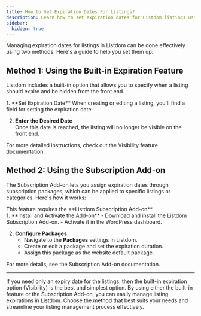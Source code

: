 ```yaml
---
title: How to Set Expiration Dates For Listings?
description: Learn how to set expiration dates for Listdom listings using built-in functionality or through subscription packages.
sidebar:
  hidden: true
---
```



Managing expiration dates for listings in Listdom can be done effectively using two methods. Here's a guide to help you set them up:

## Method 1: Using the Built-in Expiration Feature
Listdom includes a built-in option that allows you to specify when a listing should expire and be hidden from the front end.

<Steps>
1. **Set Expiration Date**  
   When creating or editing a listing, you'll find a field for setting the expiration date.  

2. **Enter the Desired Date**  
   Once this date is reached, the listing will no longer be visible on the front end.  
</Steps>

For more detailed instructions, check out the Visibility feature documentation.

## Method 2: Using the Subscription Add-on
The Subscription Add-on lets you assign expiration dates through subscription packages, which can be applied to specific listings or categories. Here's how it works:

<Aside type="note">
This feature requires the **Listdom Subscription Add-on**.
</Aside>

<Steps>
1. **Install and Activate the Add-on**  
   - Download and install the Listdom Subscription Add-on.  
   - Activate it in the WordPress dashboard.  

2. **Configure Packages**  
   - Navigate to the **Packages** settings in Listdom.  
   - Create or edit a package and set the expiration duration.  
   - Assign this package as the website default package.  
</Steps>

For more details, see the Subscription Add-on documentation.

---

If you need only an expiry date for the listings, then the built-in expiration option (Visibility) is the best and simplest option. By using either the built-in feature or the Subscription Add-on, you can easily manage listing expirations in Listdom. Choose the method that best suits your needs and streamline your listing management process effectively.
